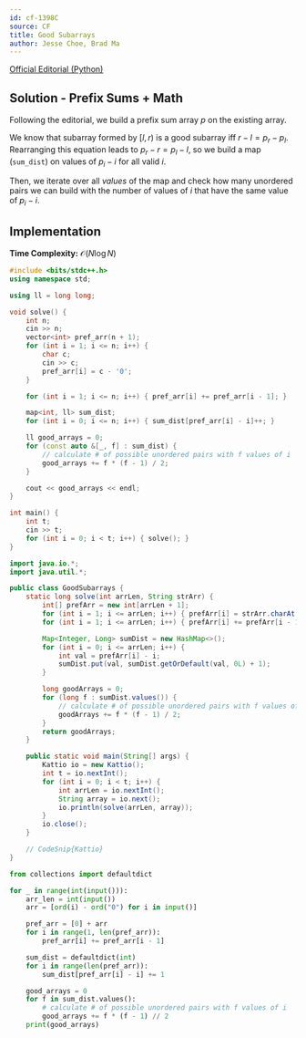 ```yaml
---
id: cf-1398C
source: CF
title: Good Subarrays
author: Jesse Choe, Brad Ma
---
```


[Official Editorial (Python)](https://codeforces.com/blog/entry/81506)

## Solution - Prefix Sums + Math

Following the editorial, we build a prefix sum array $p$ on the existing array.

We know that subarray formed by $[l, r)$ is a good subarray iff $r-l=p_r-p_l$.
Rearranging this equation leads to $p_r-r=p_l-l$, so we build
a map (`sum_dist`) on values of $p_i-i$ for all valid $i$.

Then, we iterate over all *values* of the map and check how many unordered pairs
we can build with the number of values of $i$ that have the same value of $p_i-i$.

## Implementation

**Time Complexity:** $\mathcal{O}(N\log N)$

<LanguageSection>
<CPPSection>

```cpp
#include <bits/stdc++.h>
using namespace std;

using ll = long long;

void solve() {
	int n;
	cin >> n;
	vector<int> pref_arr(n + 1);
	for (int i = 1; i <= n; i++) {
		char c;
		cin >> c;
		pref_arr[i] = c - '0';
	}

	for (int i = 1; i <= n; i++) { pref_arr[i] += pref_arr[i - 1]; }

	map<int, ll> sum_dist;
	for (int i = 0; i <= n; i++) { sum_dist[pref_arr[i] - i]++; }

	ll good_arrays = 0;
	for (const auto &[_, f] : sum_dist) {
		// calculate # of possible unordered pairs with f values of i
		good_arrays += f * (f - 1) / 2;
	}

	cout << good_arrays << endl;
}

int main() {
	int t;
	cin >> t;
	for (int i = 0; i < t; i++) { solve(); }
}
```

</CPPSection>
<JavaSection>

```java
import java.io.*;
import java.util.*;

public class GoodSubarrays {
	static long solve(int arrLen, String strArr) {
		int[] prefArr = new int[arrLen + 1];
		for (int i = 1; i <= arrLen; i++) { prefArr[i] = strArr.charAt(i - 1) - '0'; }
		for (int i = 1; i <= arrLen; i++) { prefArr[i] += prefArr[i - 1]; }

		Map<Integer, Long> sumDist = new HashMap<>();
		for (int i = 0; i <= arrLen; i++) {
			int val = prefArr[i] - i;
			sumDist.put(val, sumDist.getOrDefault(val, 0L) + 1);
		}

		long goodArrays = 0;
		for (long f : sumDist.values()) {
			// calculate # of possible unordered pairs with f values of i
			goodArrays += f * (f - 1) / 2;
		}
		return goodArrays;
	}

	public static void main(String[] args) {
		Kattio io = new Kattio();
		int t = io.nextInt();
		for (int i = 0; i < t; i++) {
			int arrLen = io.nextInt();
			String array = io.next();
			io.println(solve(arrLen, array));
		}
		io.close();
	}

	// CodeSnip{Kattio}
}
```
</JavaSection>

<PySection>

```py
from collections import defaultdict

for _ in range(int(input())):
	arr_len = int(input())
	arr = [ord(i) - ord("0") for i in input()]

	pref_arr = [0] + arr
	for i in range(1, len(pref_arr)):
		pref_arr[i] += pref_arr[i - 1]

	sum_dist = defaultdict(int)
	for i in range(len(pref_arr)):
		sum_dist[pref_arr[i] - i] += 1

	good_arrays = 0
	for f in sum_dist.values():
		# calculate # of possible unordered pairs with f values of i
		good_arrays += f * (f - 1) // 2
	print(good_arrays)
```

</PySection>
</LanguageSection>
